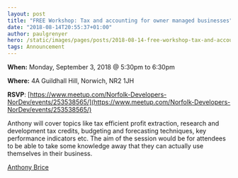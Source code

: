```yaml
---
layout: post
title: "FREE Workshop: Tax and accounting for owner managed businesses"
date: "2018-08-14T20:55:37+01:00"
author: paulgrenyer
hero: /static/images/pages/posts/2018-08-14-free-workshop-tax-and-accounting-for-owner-managed-businesses/hero.jpg
tags: Announcement
---
```


**When:** Monday, September 3, 2018 @ 5:30pm to 6:30pm

**Where:** 4A Guildhall Hill, Norwich, NR2 1JH

**RSVP**: [https://www.meetup.com/Norfolk-Developers-NorDev/events/253538565/](https://www.meetup.com/Norfolk-Developers-NorDev/events/253538565/)

Anthony will cover topics like tax efficient profit extraction, research and development tax credits, budgeting and forecasting techniques, key performance indicators etc. The aim of the session would be for attendees to be able to take some knowledge away that they can actually use themselves in their business.

[Anthony Brice](https://www.ajbriceaccountancy.co.uk/)
